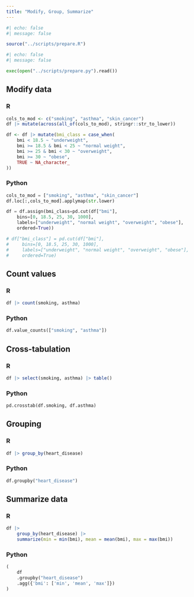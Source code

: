 ```yaml
---
title: "Modify, Group, Summarize"
---
```



```r
#| echo: false
#| message: false

source("../scripts/prepare.R")
```

```python
#| echo: false
#| message: false

exec(open("../scripts/prepare.py").read())
```

## Modify data

::: {.panel-tabset}
### R

```r
cols_to_mod <- c("smoking", "asthma", "skin_cancer")
df |> mutate(across(all_of(cols_to_mod), stringr::str_to_lower))
```

```r
df <- df |> mutate(bmi_class = case_when(
    bmi < 18.5 ~ "underweight",
    bmi >= 18.5 & bmi < 25 ~ "normal weight",
    bmi >= 25 & bmi < 30 ~ "overweight",
    bmi >= 30 ~ "obese",
    TRUE ~ NA_character_
))
```

### Python

```python
cols_to_mod = ["smoking", "asthma", "skin_cancer"]
df.loc[:,cols_to_mod].applymap(str.lower)
```

```python
df = df.assign(bmi_class=pd.cut(df["bmi"], 
    bins=[0, 18.5, 25, 30, 1000], 
    labels=["underweight", "normal weight", "overweight", "obese"],
    ordered=True))

# df["bmi_class"] = pd.cut(df["bmi"], 
#     bins=[0, 18.5, 25, 30, 1000], 
#     labels=["underweight", "normal weight", "overweight", "obese"],
#     ordered=True)
```
:::


## Count values

::: {.panel-tabset}
### R

```r
df |> count(smoking, asthma)
```

### Python

```python
df.value_counts(["smoking", "asthma"])
```
:::


## Cross-tabulation

::: {.panel-tabset}
### R

```r
df |> select(smoking, asthma) |> table()
```

### Python

```python
pd.crosstab(df.smoking, df.asthma)
```
:::


## Grouping

::: {.panel-tabset}
### R

```r
df |> group_by(heart_disease)
```

### Python

```python
df.groupby("heart_disease")
```
:::


## Summarize data

::: {.panel-tabset}
### R

```r
df |> 
    group_by(heart_disease) |> 
    summarize(min = min(bmi), mean = mean(bmi), max = max(bmi))
```

### Python

```python
(
    df
    .groupby("heart_disease")
    .agg({'bmi': ['min', 'mean', 'max']})
)
```
:::
